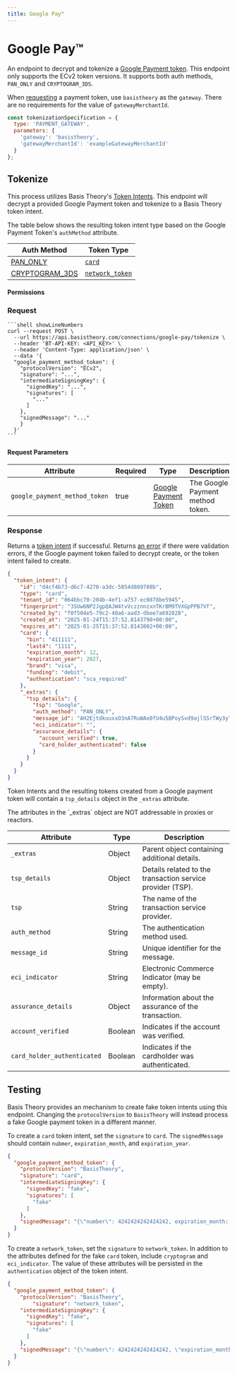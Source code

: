 ```yaml
---
title: Google Pay™
---
```




# Google Pay™

An endpoint to decrypt and tokenize a [Google Payment token](https://developers.google.com/pay/api/web/guides/resources/payment-data-cryptography#payment-method-token-structure).
This endpoint only supports the ECv2 token versions.
It supports both auth methods, `PAN_ONLY` and `CRYPTOGRAM_3DS`.

When [requesting](https://developers.google.com/pay/api/web/guides/tutorial#tokenization) a payment token, use `basistheory` as the `gateway`.
There are no requirements for the value of `gatewayMerchantId`.
```javascript
const tokenizationSpecification = {
  type: 'PAYMENT_GATEWAY',
  parameters: {
    'gateway': 'basistheory',
    'gatewayMerchantId': 'exampleGatewayMerchantId'
  }
};
```

## Tokenize

This process utilizes Basis Theory's [Token Intents](/docs/api/tokens/token-intents).
This endpoint will decrypt a provided Google Payment token and tokenize to a Basis Theory token intent.

The table below shows the resulting token intent type based on the Google Payment Token's `authMethod` attribute.

| Auth Method   | Token Type   |
|---------------|--------------|
| [PAN_ONLY](https://developers.google.com/pay/api/web/guides/resources/payment-data-cryptography#pan_only) | [`card`](http://localhost:3000/docs/api/tokens/token-types#card) |
| [CRYPTOGRAM_3DS](https://developers.google.com/pay/api/web/guides/resources/payment-data-cryptography#cryptogram_3ds)  | [`network_token`](/docs/api/tokens/token-types#network-token)  |

<HttpMethod method={HttpMethods.POST} endpoint="https://api.basistheory.com/connections/google-pay/tokenize" />

#### Permissions

<Permission content="token-intent:create" />

### Request

<Tabs className="bt-tabs" groupId="languages">
  <TabItem value="shell" label="cURL">

    ```shell showLineNumbers
    curl --request POST \
      --url https://api.basistheory.com/connections/google-pay/tokenize \
      --header 'BT-API-KEY: <API_KEY>' \
      --header 'Content-Type: application/json' \
      --data '{
      "google_payment_method_token": {
        "protocolVersion": "ECv2",
        "signature": "...",
        "intermediateSigningKey": {
          "signedKey": "...",
          "signatures": [
            "..."
          ]
        },
        "signedMessage": "..."
        }
      }'
    ```

  </TabItem>
</Tabs>

#### Request Parameters

| Attribute  | Required | Type                                  | Description                                                        |
|------------|----------|---------------------------------------|--------------------------------------------------------------------|
| `google_payment_method_token` | true | [Google Payment Token](https://developers.google.com/pay/api/web/guides/resources/payment-data-cryptography#payment-method-token-structure) | The Google Payment method token. |

### Response

Returns a [token intent](/docs/api/tokens/token-intents#token-intent-object) if successful.
Returns [an error](/docs/api/errors) if there were validation errors, if the Google payment token failed to decrypt create, or the token intent failed to create.

```json showLineNumbers
{
  "token_intent": {
    "id": "d4cf4b73-d6c7-4270-a3dc-5854d889708b",
    "type": "card",
    "tenant_id": "064bbc70-204b-4ef1-a757-ec0878be5945",
    "fingerprint": "3SUw6NP2JgpQAJW4tvVczznnzxnTKrBM9TVXGpPPB7Vf",
    "created_by": "f0f504e5-79c2-40a6-aad3-dbee7a692828",
    "created_at": "2025-01-24T15:37:52.8143798+00:00",
    "expires_at": "2025-01-25T15:37:52.8143802+00:00",
    "card": {
      "bin": "411111",
      "last4": "1111",
      "expiration_month": 12,
      "expiration_year": 2027,
      "brand": "visa",
      "funding": "debit",
      "authentication": "sca_required"
    },
    "_extras": {
      "tsp_details": {
        "tsp": "Google",
        "auth_method": "PAN_ONLY",
        "message_id": "AH2EjtdkuuxxO3nA7RuWAo0fU4u5BPoySvd9ajlSSrTWy3yTCu2IRbRwp8K3sFjSUS-ELa7UzetwY6UFsNLISYiKY6arNIOfYxutYYH3LJdIH0UcmoRDzmM",
        "eci_indicator": "",
        "assurance_details": {
          "account_verified": true,
          "card_holder_authenticated": false
        }
      }
    }
  }
}
```

Token Intents and the resulting tokens created from a Google payment token will contain a `tsp_details` object in the `_extras` attribute.

<Alert type={Alerts.Information}>
The attributes in the `_extras` object are NOT addressable in proxies or reactors.
</Alert>

| Attribute                         | Type      | Description                                   |
|-----------------------------------|-----------|-----------------------------------------------|
| `_extras`                         | Object    | Parent object containing additional details.  |
| `tsp_details`                     | Object    | Details related to the transaction service provider (TSP). |
| `tsp`                             | String    | The name of the transaction service provider. |
| `auth_method`                     | String    | The authentication method used.              |
| `message_id`                      | String    | Unique identifier for the message.           |
| `eci_indicator`                   | String    | Electronic Commerce Indicator (may be empty).|
| `assurance_details`               | Object    | Information about the assurance of the transaction. |
| `account_verified`                | Boolean   | Indicates if the account was verified.       |
| `card_holder_authenticated`       | Boolean   | Indicates if the cardholder was authenticated.|

## Testing

Basis Theory provides an mechanism to create fake token intents using this endpoint.
Changing the `protocolVersion` to `BasisTheory` will instead process a fake Google payment token in a different manner.

To create a `card` token intent, set the `signature` to `card`.
The `signedMessage` should contain `nubmer`, `expiration_month`, and `expiration_year`.
```json title="Fake card token"
{
  "google_payment_method_token": {
    "protocolVersion": "BasisTheory",
    "signature": "card",
    "intermediateSigningKey": {
      "signedKey": "fake",
      "signatures": [
        "fake"
      ]
    },
    "signedMessage": "{\"number\": 4242424242424242, expiration_month: 4, expiration_year: 2025 }"
  }
}
```

To create a `network_token`, set the `signature` to `network_token`.
In addition to the attributes defined for the fake `card` token, include `cryptogram` and `eci_indicator`.
The value of these attributes will be persisted in the `authentication` object of the token intent.
```json title="Fake network_token"
{
  "google_payment_method_token": {
    "protocolVersion": "BasisTheory",
		"signature": "network_token",
    "intermediateSigningKey": {
      "signedKey": "fake",
      "signatures": [
        "fake"
      ]
    },
    "signedMessage": "{\"number\": 4242424242424242, \"expiration_month\": 12, \"expiration_year\": 2025, \"cryptogram\": \"AAAAA....\", \"eci_indicator\": \"01\"}"
  }
}
```

